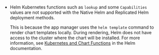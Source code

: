* Helm Kubernetes functions such as `lookup` and some `Capabilities` values are not supported with the Native Helm and Replicated Helm deployment methods.

   This is because the app manager uses the `helm template` command to render chart templates locally. During rendering, Helm does not have access to the cluster where the chart will be installed. For more information, see [Kubernetes and Chart Functions](https://helm.sh/docs/chart_template_guide/function_list/#kubernetes-and-chart-functions) in the Helm documentation.